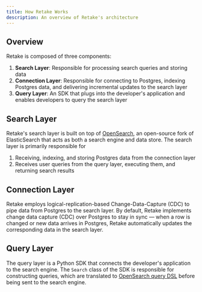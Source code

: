 ```yaml
---
title: How Retake Works
description: An overview of Retake's architecture
---
```


## Overview

Retake is composed of three components:

1. **Search Layer**: Responsible for processing search queries and storing data
2. **Connection Layer**: Responsible for connecting to Postgres, indexing Postgres data, and delivering incremental updates
   to the search layer
3. **Query Layer**: An SDK that plugs into the developer's application and enables developers to query the search layer

## Search Layer

Retake's search layer is built on top of [OpenSearch](https://opensearch.org/), an open-source fork of ElasticSearch
that acts as both a search engine and data store. The search layer is primarily responsible for

1. Receiving, indexing, and storing Postgres data from the connection layer
2. Receives user queries from the query layer, executing them, and returning search results

## Connection Layer

Retake employs logical-replication-based Change-Data-Capture (CDC) to pipe data from Postgres to the search layer. By default, Retake implements change data capture (CDC)
over Postgres to stay in sync — when a row is changed or new data arrives in Postgres, Retake automatically updates
the corresponding data in the search layer.

## Query Layer

The query layer is a Python SDK that connects the developer's application to the search engine. The `Search` class
of the SDK is responsible for constructing queries, which are translated to [OpenSearch query DSL](https://opensearch.org/docs/latest/query-dsl/)
before being sent to the search engine.
